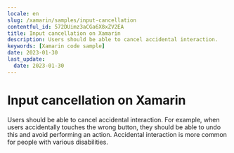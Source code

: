 ```yaml
---
locale: en
slug: /xamarin/samples/input-cancellation
contentful_id: 572DUimz3aCGa6X8xZV2EA
title: Input cancellation on Xamarin
description: Users should be able to cancel accidental interaction.
keywords: [Xamarin code sample]
date: 2023-01-30
last_update:
  date: 2023-01-30
---
```


# Input cancellation on Xamarin

Users should be able to cancel accidental interaction. For example, when users accidentally touches the wrong button, they should be able to undo this and avoid performing an action. Accidental interaction is more common for people with various disabilities.

<CodeSample id="input-cancellation" locale="en" platform="xamarin"/>
